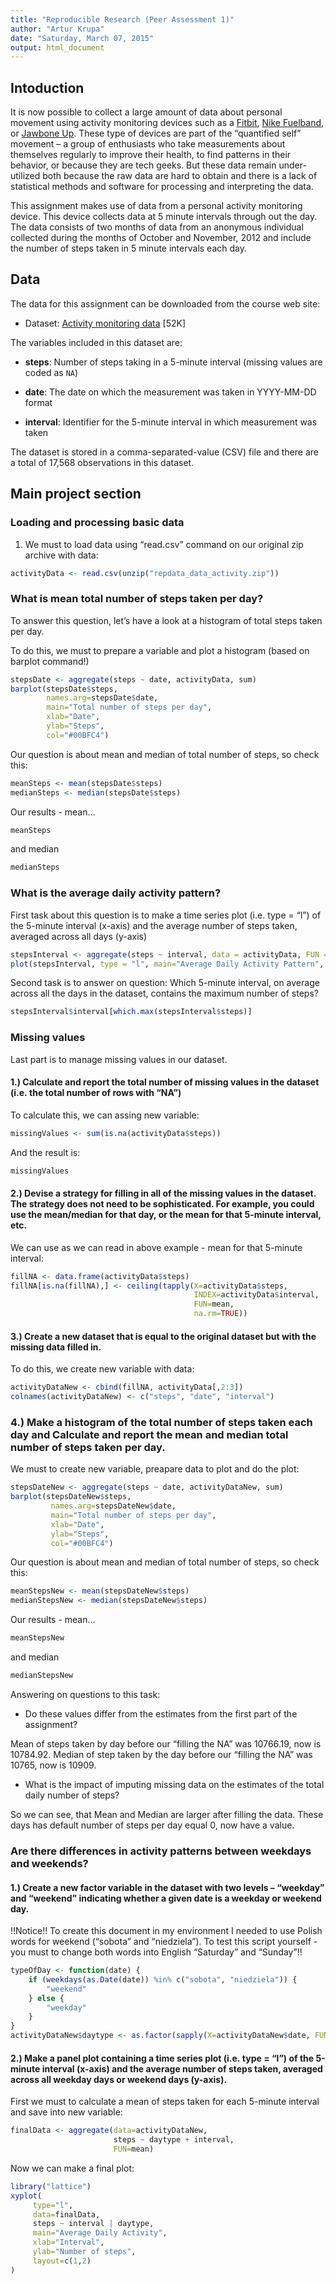 ```yaml
---
title: "Reproducible Research (Peer Assessment 1)"
author: "Artur Krupa"
date: "Saturday, March 07, 2015"
output: html_document
---
```


## Intoduction

It is now possible to collect a large amount of data about personal
movement using activity monitoring devices such as a
[Fitbit](http://www.fitbit.com), [Nike
Fuelband](http://www.nike.com/us/en_us/c/nikeplus-fuelband), or
[Jawbone Up](https://jawbone.com/up). These type of devices are part of
the "quantified self" movement -- a group of enthusiasts who take
measurements about themselves regularly to improve their health, to
find patterns in their behavior, or because they are tech geeks. But
these data remain under-utilized both because the raw data are hard to
obtain and there is a lack of statistical methods and software for
processing and interpreting the data.

This assignment makes use of data from a personal activity monitoring
device. This device collects data at 5 minute intervals through out the
day. The data consists of two months of data from an anonymous
individual collected during the months of October and November, 2012
and include the number of steps taken in 5 minute intervals each day.

## Data

The data for this assignment can be downloaded from the course web
site:

* Dataset: [Activity monitoring data](https://d396qusza40orc.cloudfront.net/repdata%2Fdata%2Factivity.zip) [52K]

The variables included in this dataset are:

* **steps**: Number of steps taking in a 5-minute interval (missing
    values are coded as `NA`)

* **date**: The date on which the measurement was taken in YYYY-MM-DD
    format

* **interval**: Identifier for the 5-minute interval in which
    measurement was taken

The dataset is stored in a comma-separated-value (CSV) file and there are a total of 17,568 observations in this
dataset.


## Main project section
### Loading and processing basic data
1. We must to load data using "read.csv" command on our original zip archive with data:
```r
activityData <- read.csv(unzip("repdata_data_activity.zip"))
```

### What is mean total number of steps taken per day?

To answer this question, let's have a look at a histogram of total steps taken per day.

To do this, we must to prepare a variable and plot a histogram (based on barplot command!)
```r
stepsDate <- aggregate(steps ~ date, activityData, sum)
barplot(stepsDate$steps,
        names.arg=stepsDate$date,
        main="Total number of steps per day",
        xlab="Date",
        ylab="Steps",
        col="#00BFC4")

```

Our question is about mean and median of total number of steps, so check this:
```r
meanSteps <- mean(stepsDate$steps)
medianSteps <- median(stepsDate$steps)
```
Our results - mean...
```r
meanSteps
```
and median
```r
medianSteps
```

### What is the average daily activity pattern?
First task about this question is to make a time series plot (i.e. type = "l") of the 5-minute interval (x-axis) and the average number of steps taken, averaged across all days (y-axis)
```r
stepsInterval <- aggregate(steps ~ interval, data = activityData, FUN = mean)
plot(stepsInterval, type = "l", main="Average Daily Activity Pattern", xlab="Interval", ylab="Steps", col="#FE0000")
```

Second task is to answer on question: Which 5-minute interval, on average across all the days in the dataset, contains the maximum number of steps?

```r
stepsInterval$interval[which.max(stepsInterval$steps)]
```

### Missing values
Last part is to manage missing values in our dataset.

#### 1.) Calculate and report the total number of missing values in the dataset (i.e. the total number of rows with "NA")

To calculate this, we can assing new variable:
```r
missingValues <- sum(is.na(activityData$steps))
```
And the result is:
```r
missingValues
```

#### 2.) Devise a strategy for filling in all of the missing values in the dataset. The strategy does not need to be sophisticated. For example, you could use the mean/median for that day, or the mean for that 5-minute interval, etc.

We can use as we can read in above example - mean for that 5-minute interval:
```r
fillNA <- data.frame(activityData$steps)
fillNA[is.na(fillNA),] <- ceiling(tapply(X=activityData$steps,
                                         INDEX=activityData$interval,
                                         FUN=mean,
                                         na.rm=TRUE))
```

#### 3.) Create a new dataset that is equal to the original dataset but with the missing data filled in.
To do this, we create new variable with data:
```r
activityDataNew <- cbind(fillNA, activityData[,2:3])
colnames(activityDataNew) <- c("steps", "date", "interval")
```

### 4.) Make a histogram of the total number of steps taken each day and Calculate and report the mean and median total number of steps taken per day.

We must to create new variable, preapare data to plot and do the plot:
```r
stepsDateNew <- aggregate(steps ~ date, activityDataNew, sum)
barplot(stepsDateNew$steps,
         names.arg=stepsDateNew$date,
         main="Total number of steps per day",
         xlab="Date",
         ylab="Steps",
         col="#00BFC4")
```

Our question is about mean and median of total number of steps, so check this:
```r
meanStepsNew <- mean(stepsDateNew$steps)
medianStepsNew <- median(stepsDateNew$steps)
```
Our results - mean...
```r
meanStepsNew
```
and median
```r
medianStepsNew
```

Answering on questions to this task:

* Do these values differ from the estimates from the first part of the assignment?

Mean of steps taken by day before our "filling the NA" was 10766.19, now is 10784.92.
Median of step taken by the day before our "filling the NA" was 10765, now is 10909.

* What is the impact of imputing missing data on the estimates of the total daily number of steps?

So we can see, that Mean and Median are larger after filling the data. These days has default number of steps per day equal 0, now have a value.

### Are there differences in activity patterns between weekdays and weekends?

#### 1.) Create a new factor variable in the dataset with two levels – “weekday” and “weekend” indicating whether a given date is a weekday or weekend day.
!!Notice!!
To create this document in my environment I needed to use Polish words for weekend ("sobota" and "niedziela").
To test this script yourself - you must to change both words into English "Saturday" and "Sunday"!!

```r
typeOfDay <- function(date) {
    if (weekdays(as.Date(date)) %in% c("sobota", "niedziela")) {
        "weekend"
    } else {
        "weekday"
    }
}
activityDataNew$daytype <- as.factor(sapply(X=activityDataNew$date, FUN=typeOfDay))
```

#### 2.) Make a panel plot containing a time series plot (i.e. type = "l") of the 5-minute interval (x-axis) and the average number of steps taken, averaged across all weekday days or weekend days (y-axis).

First we must to calculate a mean of steps taken for each 5-minute interval and save into new variable:
```r
finalData <- aggregate(data=activityDataNew,
                       steps ~ daytype + interval,
                       FUN=mean)
```

Now we can make a final plot:
```r
library("lattice")
xyplot(
     type="l",
     data=finalData,
     steps ~ interval | daytype,
     main="Average Daily Activity",
     xlab="Interval",
     ylab="Number of steps",
     layout=c(1,2)
)
```
